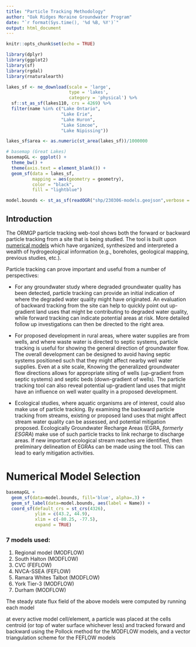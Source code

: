 ```yaml
---
title: "Particle Tracking Methodology"
author: "Oak Ridges Moraine Groundwater Program"
date: "`r format(Sys.time(), '%d %B, %Y')`"
output: html_document
---
```


```r
knitr::opts_chunk$set(echo = TRUE)

library(dplyr)
library(ggplot2)
library(sf)
library(rgdal)
library(rnaturalearth)
```

```r
lakes_sf <- ne_download(scale = 'large',
                        type = 'lakes',
                        category = 'physical') %>%
  sf::st_as_sf(lakes110, crs = 4269) %>%
  filter(name %in% c("Lake Ontario",
                     "Lake Erie",
                     "Lake Huron",
                     "Lake Simcoe",
                     "Lake Nipissing"))

lakes_sf$area <- as.numeric(st_area(lakes_sf))/1000000

# basemap (Great Lakes)
basemapGL <- ggplot() +
  theme_bw() +
  theme(axis.text = element_blank()) +  
  geom_sf(data = lakes_sf,
          mapping = aes(geometry = geometry),
          color = "black",
          fill = "lightblue")
```

```r
model.bounds <- st_as_sf(readOGR("shp/230306-models.geojson",verbose = FALSE))
```


## Introduction

The ORMGP particle tracking web-tool shows both the forward or backward particle tracking from a site that is being studied.  The tool is built upon [numerical models](/snapshots/md/numerical-model-custodianship-program.html) which have organized, synthesized and interpreted a wealth of hydrogeological information (e.g., boreholes, geological mapping, previous studies, etc.). 


Particle tracking can prove important and useful from a number of perspectives:

- For any groundwater study where degraded groundwater quality has been detected, particle tracking can provide an initial indication of where the degraded water quality might have originated.  An evaluation of backward tracking from the site can help to quickly point out up-gradient land uses that might be contributing to degraded water quality, while forward tracking can indicate potential areas at risk. More detailed follow up investigations can then be directed to the right area.

- For proposed development in rural areas, where water supplies are from wells, and where waste water is directed to septic systems, particle tracking is useful for showing the general direction of groundwater flow. The overall development can be designed to avoid having septic systems positioned such that they might affect nearby well water supplies. Even at a site scale, Knowing the generalized groundwater flow directions allows for appropriate siting of wells (up-gradient from septic systems) and septic beds (down-gradient of wells).  The particle tracking tool can also reveal potential up-gradient land uses that might have an influence on well water quality in a proposed development.

- Ecological studies, where aquatic organisms are of interest, could also make use of particle tracking.  By examining the backward particle tracking from streams, existing or proposed land uses that might affect stream water quality can be assessed, and potential mitigation proposed. Ecologically Groundwater Recharge Areas (EGRA, *formerly ESGRA*) make use of such particle tracks to link recharge to discharge areas.  If new important ecological stream reaches are identified, then preliminary delineation of EGRAs can be made using the tool.  This can lead to early mitigation activities.



# Numerical Model Selection

```r
basemapGL +
  geom_sf(data=model.bounds, fill='blue', alpha=.3) +
  geom_sf_label(data=model.bounds, aes(label = Name)) +
  coord_sf(default_crs = st_crs(4326),
           ylim = c(43.2, 44.9),
           xlim = c(-80.25, -77.5),
           expand = TRUE)
```




### 7 models used:

1. Regional model (MODFLOW)
1. South Halton (MODFLOW)
1. CVC (FEFLOW)
1. NVCA-SSEA (FEFLOW)
1. Ramara Whites Talbot (MODFLOW)
1. York Tier-3 (MODFLOW)
1. Durham (MODFLOW)


The steady state flux field of the above models were computed by running each model

at every active model cell/element, a particle was placed at the cells centroid (or top of water surface whichever less) and tracked forward and backward using the Pollock method for the MODFLOW models, and a vector triangulation scheme for the FEFLOW models



